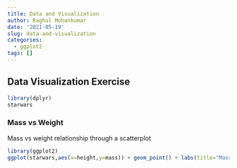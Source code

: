 ```yaml
---
title: Data and Visualization
author: Raghul Mohankumar
date: '2021-05-19'
slug: data-and-visualization
categories:
  - ggplot2
tags: []
---
```


## Data Visualization Exercise

```r
library(dplyr)
starwars
```
### Mass vs Weight
Mass vs weight relationship through a scatterplot

```r
library(ggplot2)
ggplot(starwars,aes(x=height,y=mass)) + geom_point() + labs(title="Mass vs Height of Starwars Characters",x="Height (cm)",y="Weight (Kg)")
```

